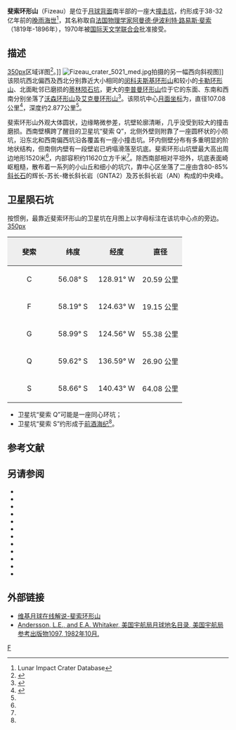 {{lunar crater data|
 image=Fizeau crater 5026 h1.jpg|
 caption=[[月球轨道器5号|月球轨道器5号]]拍摄的斜视图，右为北。| 
 latitude=58.19|
 N_or_S=S|
 longitude=134.11|
 E_or_W=W|
 diameter=107.08公里|
 depth=2.877公里|
 colong=137|
 eponym=[[阿曼德·斐索|阿曼德·斐索]]}}
'''斐索环形山'''（Fizeau）是位于[[月球背面|月球背面]]南半部的一座大[[撞击坑|撞击坑]]，约形成于38-32亿年前的[[晚雨海世|晚雨海世]]<ref name=LICD>Lunar Impact Crater Database</ref>，其名称取自[[法国|法国]][[物理学家|物理学家]][[阿曼德·斐索|阿曼德·伊波利特·路易斯·斐索]]（1819年-1896年），1970年被[[国际天文学联合会|国际天文学联合会]]批准接受。

==描述== 
[[image:South_pole_area_134.jpg|350px]]区域详图<ref>{{Cite web |url=http://planetarynames.wr.usgs.gov/images/moon_sp.pdf |title=Map of the vicinity of the South Pole of the Moon. |access-date=2017-04-08 |archive-date=2016-12-23 |archive-url=https://web.archive.org/web/20161223223555/https://planetarynames.wr.usgs.gov/images/moon_sp.pdf |dead-url=no }}</ref>。]] 
[[Image:Fizeau_crater_5021_med.jpg|thumb]]拍摄的另一幅西向斜视图]] 
该陨坑西北偏西及西北分别靠近大小相同的[[闵科夫斯基环形山|闵科夫斯基环形山]]和较小的[[卡勒环形山|卡勒环形山]]、北面毗邻已磨损的[[蒂林陨石坑|蒂林陨石坑]]，更大的[[李普曼环形山|李普曼环形山]]位于它的东面、东南和西南分别坐落了[[沃森环形山|沃森环形山]]及[[艾克曼环形山|艾克曼环形山]]<ref>{{Cite web |url=http://planetarynames.wr.usgs.gov/images/Lunar/lac_134_wac.pdf |title=Crater Fizeau on the map LAC-134. |access-date=2017-04-08 |archive-date=2016-12-13 |archive-url=https://web.archive.org/web/20161213052259/https://planetarynames.wr.usgs.gov/images/Lunar/lac_134_wac.pdf |dead-url=no }}</ref>。该陨坑中心[[月面坐标|月面坐标]]为{{Coord|58.19|S|134.11|W|globe:Moon|nogoogle=1|noosm=1}}，直径107.08公里<ref name="IAU">{{Cite web |url=http://planetarynames.wr.usgs.gov/Feature/1968 |title=Directory of the International Astronomical Union |access-date=2017-04-08 |archive-date=2020-04-28 |archive-url=https://web.archive.org/web/20200428083927/https://planetarynames.wr.usgs.gov/Feature/1968 |dead-url=no }}</ref>，深度约2.877公里<ref name="LICD"/>。

斐索环形山外观大体圆状，边缘略微参差，坑壁轮廓清晰，几乎没受到较大的撞击磨损。西南壁横跨了醒目的卫星坑“斐索 Q”，北侧外壁则附靠了一座圆杯状的小陨坑，沿东北和西南偏西坑沿各覆盖有一座小撞击坑。环内侧壁分布有多重明显的阶地状结构，但南侧内壁有一段壁岩已坍塌滑落至坑底。斐索环形山坑壁最大高出周边地形1520米<ref name="LICD"/>，内部容积约11620立方千米<ref name="LICD"/>。除西南部相对平坦外，坑底表面崎岖粗糙，散布着一系列的小山丘和细小的坑穴，靠中心区坐落了二座由含80-85%[[斜长石|斜长石]]的辉长-苏长-橄长斜长岩（GNTA2）及苏长斜长岩（AN）构成的中央峰。

==卫星陨石坑==
按惯例，最靠近斐索环形山的卫星坑在月图上以字母标注在该坑中心点的旁边。
[[image:FizeauCraterSAT.jpg|350px]]

{| class="wikitable"
!width="25%" style="background:#eeeeee;" |斐索 
!width="25%" style="background:#eeeeee;" |纬度
!width="25%" style="background:#eeeeee;" |经度
!width="25%" style="background:#eeeeee;" |直径
|-
|align="center"|C
|align="center"|56.08° S
|align="center"|128.91° W
|align="center"|20.59 公里
|-
|align="center"|F
|align="center"|58.19° S
|align="center"|124.63° W
|align="center"|19.15 公里
|-
|align="center"|G
|align="center"|58.99° S
|align="center"|124.56° W
|align="center"|55.38 公里
|-
|align="center"|Q
|align="center"|59.62° S
|align="center"|136.59° W
|align="center"|26.90 公里
|-
|align="center"|S
|align="center"|58.66° S
|align="center"|140.43° W
|align="center"|64.08 公里
|}{{clear}}
* 卫星坑“斐索 Q”可能是一座同心环坑；
* 卫星坑“斐索 S”约形成于[[前酒海纪|前酒海纪]]<ref name="LICD"/>。

==参考文献==
{{reflist}}

==另请参阅==
{{refbegin}}
* {{cite book
  | last1 = Andersson
  | first1 = L. E.
  | last2 = Whitaker
  | first2 = E. A.
  | authorlink2 = Ewen Whitaker
  | date = 1982
  | title = [[NASA|NASA]] Catalogue of Lunar Nomenclature
  | publisher = NASA RP-1097
  | ref = harv
  }}
* {{cite web
  | last = Blue
  | first = Jennifer
  | date = July 25, 2007
  | title = Gazetteer of Planetary Nomenclature
  | publisher = [[United_States_Geological_Survey|USGS]]
  | url = http://planetarynames.wr.usgs.gov/
  | accessdate = 2007-08-05
  | ref = harv
  | archive-date = 2019-12-13
  | archive-url = https://web.archive.org/web/20191213141228/https://planetarynames.wr.usgs.gov/
  | dead-url = no
  }}
* {{cite book
  | last1 = Bussey
  | first1 = B.
  | authorlink1 = Ben Bussey
  | last2 = Spudis
  | first2 = P.
  | authorlink2 = Paul Spudis
  | date = 2004
  | title = The Clementine Atlas of the Moon
  | publisher = Cambridge University Press
  | location = New York
  | isbn = 978-0-521-81528-4
  | ref = harv
  }}
* {{cite book
  | last1 = Cocks
  | first1 = Elijah E.
  | last2 = Cocks
  | first2 = Josiah C.
  | date = 1995
  | title = Who's Who on the Moon: A Biographical Dictionary of Lunar Nomenclature
  | url = https://archive.org/details/isbn_9780936389271
  | publisher = Tudor Publishers
  | isbn = 978-0-936389-27-1
  | ref = harv
  }}
* {{cite web
  | last = McDowell
  | first = Jonathan
  | date = July 15, 2007
  | url = http://host.planet4589.org/astro/lunar/
  | title = Lunar Nomenclature
  | publisher = Jonathan's Space Report
  | accessdate = 2007-10-24
  | ref = harv
  | archive-date = 2019-06-21
  | archive-url = https://web.archive.org/web/20190621012337/http://host.planet4589.org/astro/lunar/
  | dead-url = no
  }}
* {{cite journal| last1 = Menzel| first1 = D. H.| last2 = Minnaert| first2 = M.| last3 = Levin| first3 = B.| last4 = Dollfus| first4 = A.| last5 = Bell| first5 = B.| title = Report on Lunar Nomenclature by the Working Group of Commission 17 of the IAU| doi = 10.1007/BF00171763| journal = Space Science Reviews| volume = 12| issue = 2| pages = 136–186| date = 1971| bibcode = 1971SSRv...12..136M| ref = harv}}
* {{cite book
  | first = Patrick
  | last = Moore
  | authorlink = Patrick Moore
  | date = 2001
  | title = On the Moon
  | url = https://archive.org/details/patrickmooreonmo00patr
  | publisher = Sterling Publishing Co.
  | isbn = 978-0-304-35469-6
  | ref = harv
  }}
* {{cite book
  | first = Fred W.
  | last = Price
  | date = 1988
  | title = The Moon Observer's Handbook
  | publisher = Cambridge University Press
  | isbn = 978-0-521-33500-3
  | ref = harv
  }}
* {{cite book
  | last = Rükl
  | first = Antonín
  | authorlink = Antonín Rükl
  | date = 1990
  | title = Atlas of the Moon
  | publisher = Kalmbach Books
  | isbn = 978-0-913135-17-4
  | ref = harv
  }}
* {{cite book
  | last = Webb
  | first = Rev. T. W.
  | authorlink = Thomas William Webb
  | date = 1962
  | title = Celestial Objects for Common Telescopes
  | url = https://archive.org/details/celestialobjects00webb
  | edition = 6th revised
  | publisher = Dover
  | isbn = 978-0-486-20917-3
  | ref = harv
  }}
* {{cite book
  | first = Ewen A.
  | last = Whitaker
  | authorlink = Ewen Whitaker
  | date = 1999
  | title = Mapping and Naming the Moon
  | publisher = Cambridge University Press
  | isbn = 978-0-521-62248-6
  | ref = harv
  }}
* {{cite book
  | first = Peter T.
  | last = Wlasuk
  | date = 2000
  | title = Observing the Moon
  | publisher = Springer
  | isbn = 978-1-85233-193-1
  | ref = harv
 }}
{{refend}}

==外部链接==
* [http://the-moon.wikispaces.com/Fizeau 维基月球在线解说-斐索环形山] {{Wayback|url=http://the-moon.wikispaces.com/Fizeau |date=20180302043301 }}
* [http://planet4589.org/astro/lunar/RP-1097.pdf Andersson, L.E., and E.A. Whitaker, 美国宇航局月球地名目录, 美国宇航局参考出版物1097, 1982年10月.] {{Wayback|url=http://planet4589.org/astro/lunar/RP-1097.pdf |date=20141006125838 }}

[[Category:月球环形山|F]]
{{月球環形山 (C-F)}}
